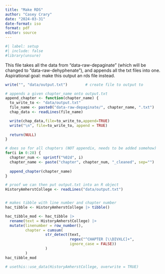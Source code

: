 ```yaml
---
title: "Make RDS"
author: "Casey Crary"
date: "2024-03-31"
date-format: iso
format: pdf
editor: source
---
```


```r
#| label: setup
#| include: false
#library(unsure)
```

This file takes all the data from "data-raw-depaginate" (which will be changed to "data-raw-dehyphenate"), and appends all the txt files into one.  Aspirational goal:  make this output an rds file instead.  

```r
write("", "data/output.txt")        # create file to output to

# appends a given chapter_name onto output.txt
append_chapter <- function(chapter_name) {
  to_write_to <- "data/output.txt"
  file_name <- paste0("data-raw-depaginate/", chapter_name, ".txt")
  chap_data <- readLines(file_name)

  write(chap_data,file=to_write_to,append=TRUE)
  write("\n", file=to_write_to, append = TRUE)
  
  return(NULL)
}

# does so for all chapters (NOT appendix, needs to be added somehow)
for(i in 0:28) {
  chapter_num <- sprintf("%02d", i)
  chapter_name <- paste("chapter", chapter_num, "_cleaned", sep="")
  
  append_chapter(chapter_name)
}

# proof we can then put output.txt into an R object
HistoryAmherstCollege <- readLines("data/output.txt")


# makes tibble with line number and chapter number
hac_tibble <- HistoryAmherstCollege |> tibble()

hac_tibble_mod <- hac_tibble |>
  rename(text = HistoryAmherstCollege) |>
  mutate(linenumber = row_number(),
         chapter = cumsum(
                  str_detect(text,
                             regex("^CHAPTER [\\DIVXLC]+",
                             ignore_case = FALSE))
                  )
         )
hac_tibble_mod

# usethis::use_data(HistoryAmherstCollege, overwrite = TRUE)
```




